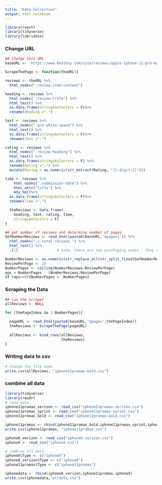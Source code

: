 ```yaml
---
title: "Data Collection"
output: html_notebook
---
```


```r
library(rvest)
library(tidyverse)
library(lubridate)
```

### Change URL
```r
## Change this URL
baseURL <- 'https://www.bestbuy.com/site/reviews/apple-iphone-11-pro-max-256gb-gold-at-t/6341325?variant=A'
```


```r
ScrapeThePage <- function(theURL){

reviews <- theURL %>%
  html_nodes(".review-item-content")

heading <- reviews %>%
  html_nodes(".review-title") %>%
  html_text() %>%
  as.data.frame(stringsAsFactors = F)%>%
  rename(Heading =".")

text <- reviews %>%
  html_nodes(".pre-white-space") %>%
  html_text() %>%
  as.data.frame(stringsAsFactors = F)%>%
  rename(Text =".")

rating <- reviews %>%
  html_nodes(".review-heading") %>%
  html_text() %>%
  as.data.frame(stringsAsFactors = F) %>%
  rename(Rating =".") %>%
  mutate(Rating = as.numeric(str_extract(Rating, "[[:digit:]]")))

time <- reviews %>%
    html_nodes(".submission-date") %>%
    html_attr("title") %>%
    mdy_hm()%>%
  as.data.frame(stringsAsFactors = F)%>%
  rename(Time =".") 

  theReviews <- data.frame(
    heading, text, rating, time,
    stringsAsFactors = F)
}
```


```r
## get number of reviews and determine number of pages 
GetNumberReviews <- read_html(paste0(baseURL,'&page=1')) %>%
  html_nodes(".c-total-reviews ") %>%
  html_text() %>%
  .[1]                  # note: there are two postPaging nodes - they are identical so we just need the first one

NumberReviews <- as.numeric(str_replace_all(str_split_fixed(GetNumberReviews," ",3)[2], "[^[:alnum:]]", ""))
ReviewPerPage <- 20
NumberPages <- ceiling(NumberReviews/ReviewPerPage)  
eps = NumberPages - (NumberReviews/ReviewPerPage)
if (eps==0){NumberPages <- NumberPages}

```

### Scraping the Data
```r

## run the scraper
allReviews <- NULL

for (thePageIndex in 1:NumberPages){

  pageURL <- read_html(paste0(baseURL,'&page=',thePageIndex))
  theReviews <- ScrapeThePage(pageURL)
  
  allReviews <- bind_rows(allReviews,
                          theReviews)
}
```

### Writing data to csv

```r
# change the file name
write.csv(allReviews, "iphone11promax-Gold.csv")
```

### combine all data
```r
library(tidyverse)
library(readr)
# read data
iphone11promax_verizon <- read_csv("iphone11promax-verizon.csv")
iphone11promax_sprint <- read_csv("iphone11promax-sprint.csv")
iphone11promax_Gold <- read_csv("iphone11promax-Gold.csv")

iphone11promax <- rbind(iphone11promax_Gold,iphone11promax_sprint,iphone11promax_verizon)
write.csv(iphone11promax, "iphone11promax.csv")

iphone8_verizon <- read_csv("iphone8-verizon.csv")
iphoneX <- read_csv("iphoneX.csv")

# combine all data
iphoneX$Type <- c("iphoneX") 
iphone8_verizon$Type <- c("iphone8")
iphone11promax$Type <- c("iphone11promax")

iphonedata <- rbind(iphone8_verizon,iphone11promax,iphoneX)
write.csv(iphonedata,"alldata.csv")
```

